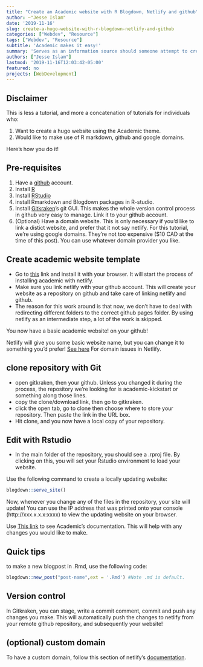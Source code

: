 ```yaml
---
title: "Create an Academic website with R Blogdown, Netlify and github"
author: ~"Jesse Islam"
date: '2019-11-16'
slug: create-a-hugo-website-with-r-blogdown-netlify-and-github
categories: ["Webdev", "Resource"]
tags: ["Webdev", "Resource"]
subtitle: 'Academic makes it easy!'
summary: 'Serves as an information source should someone attempt to create another website in a similar fashion.'
authors: ["Jesse Islam"]
lastmod: '2019-11-16T12:03:42-05:00'
featured: no
projects: [WebDevelopment]
---
```

## Disclaimer

This is less a tutorial, and more a concatenation of tutorials for individuals who:

1. Want to create a hugo website using the Academic theme.
2. Would like to make use of R markdown, github and google domains.

Here's how you do it! 



## Pre-requisites

1. Have a [github](www.github.com) account.
2. Install [R](https://www.r-project.org/)
3. Install [RStudio](https://rstudio.com/)
4. install Rmarkdown and Blogdown packages in R-studio.
5. Install [Gitkraken](https://www.gitkraken.com/)'s git GUI. This makes the whole version control process in github very easy to manage. Link it to your github account.
6. (Optional) Have a domain website. This is only necessary if you'd like to link a distict website, and prefer that it not say netlify. For this tutorial, we're using google domains. They're not too expensive ($10 CAD at the time of this post). You can use whatever domain provider you like.


## Create academic website template

- Go to [this](https://sourcethemes.com/academic/docs/install/#install-with-web-browser) link and install it with your browser. It will start the process of installing academic with netlify.
- Make sure you link netlify with your github account. This will create your website as a repository on github and take care of linking netlify and github. 
- The reason for this work around is that now, we don't have to deal with redirecting different folders to the correct github pages folder. By using netlify as an intermediate step, a lot of the work is skipped.

You now have a basic academic website! on your github!

Netlify will give you some basic website name, but you can change it to something you'd prefer! [See here](https://docs.netlify.com/domains-https/custom-domains/#definitions) For domain issues in Netlify.

## clone repository with Git

- open gitkraken, then your github. Unless you changed it during the process, the repository we're looking for is academic-kickstart or something along those lines.
- copy the clone/download link, then go to gitkraken. 
- click the open tab, go to clone then choose where to store your repository. Then paste the link in the URL box.
-  Hit clone, and you now have a local copy of your repository.

## Edit with Rstudio
- In the main folder of the repository, you should see a .rproj file. By clicking on this, you will set your Rstudio environment to load your website. 

Use the following command to create a locally updating website:
```r
blogdown::serve_site()
```
Now, whenever you change any of the files in the repository, your site will update! You can use the IP address that was printed onto your console (http://xxx.x.x.x:xxxx) to view the updating website on your browser.

Use [This link](https://sourcethemes.com/academic/docs/install/) to see Academic's documentation. This will help with any changes you would like to make.

## Quick tips

to make a new blogpost in .Rmd, use the following code:

```r
blogdown::new_post("post-name",ext = '.Rmd') #Note .md is default.
```


## Version control

In Gitkraken, you can stage, write a commit comment, commit and push any changes you make. This will automatically push the changes to netlify from your remote github repository, and subsequently your website!

## (optional) custom domain
To have a custom domain, follow this section of netlify's [documentation](https://docs.netlify.com/domains-https/custom-domains/#definitions).
